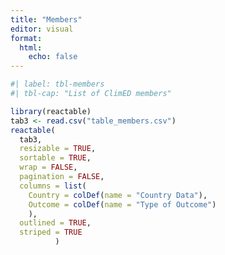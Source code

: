 ```yaml
---
title: "Members"
editor: visual
format:
  html:
    echo: false
---
```


```r
#| label: tbl-members
#| tbl-cap: "List of ClimED members"

library(reactable)
tab3 <- read.csv("table_members.csv")
reactable(
  tab3,
  resizable = TRUE,
  sortable = TRUE,
  wrap = FALSE,
  pagination = FALSE,
  columns = list(
    Country = colDef(name = "Country Data"),
    Outcome = colDef(name = "Type of Outcome")
    ),
  outlined = TRUE,
  striped = TRUE
          )
```
